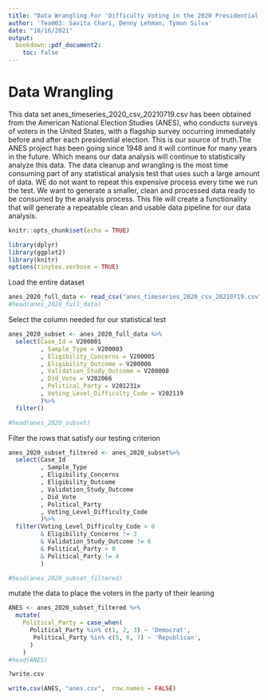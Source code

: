 ```yaml
---
title: "Data Wrangling For 'Difficulty Voting in the 2020 Presidential Election'"
author: 'Team03: Savita Chari, Denny Lehman, Tymon Silva'
date: "10/16/2021"
output:
  bookdown::pdf_document2: 
    toc: false
---
```

# Data Wrangling

This data set anes_timeseries_2020_csv_20210719.csv has been obtained from the American National Election Studies (ANES), who conducts surveys of voters in the United States, with a flagship survey occurring immediately before and after each presidential election. This is our source of truth.The ANES project has been going since 1948 and it will continue for many years in the future. Which means our data analysis will continue to statistically analyze this data. The data cleanup and wrangling is the most time consuming part of any statistical analysis test that uses such a large amount of data. WE do not want to repeat this expensive process every time we run the test. We want to generate a smaller, clean and processed data ready to be consumed by the analysis process. This file will create a functionality that will generate a repeatable  clean and usable data pipeline  for our data analysis.

 

```r
knitr::opts_chunk$set(echo = TRUE)
```

```r
library(dplyr)
library(ggplot2) 
library(knitr)
options(tinytex.verbose = TRUE)
```

Load the entire dataset
```r
anes_2020_full_data <- read_csv("anes_timeseries_2020_csv_20210719.csv")
#head(anes_2020_full_data)
```

Select the column needed for our statistical test
```r
anes_2020_subset <- anes_2020_full_data %>%
  select(Case_Id = V200001
         , Sample_Type = V200003
         , Eligibility_Concerns = V200005
         , Eligibility_Outcome = V200006
         , Validation_Study_Outcome = V200008
         , Did_Vote = V202066
         , Political_Party = V201231x
         , Voting_Level_Difficulty_Code = V202119
         )%>%
  filter()

#head(anes_2020_subset)
```

Filter the rows that satisfy our testing criterion
```r
anes_2020_subset_filtered <- anes_2020_subset%>%
  select(Case_Id
         , Sample_Type
         , Eligibility_Concerns
         , Eligibility_Outcome
         , Validation_Study_Outcome
         , Did_Vote
         , Political_Party
         , Voting_Level_Difficulty_Code
         )%>%
  filter(Voting_Level_Difficulty_Code > 0 
         & Eligibility_Concerns != 3
         & Validation_Study_Outcome != 6
         & Political_Party > 0
         & Political_Party != 4
         )

#head(anes_2020_subset_filtered)
```

mutate the data to place the voters in the party of their leaning
```r
ANES <- anes_2020_subset_filtered %>% 
  mutate(
    Political_Party = case_when(
      Political_Party %in% c(1, 2, 3) ~ 'Democrat', 
       Political_Party %in% c(5, 6, 7) ~ 'Republican',
      )
    )
#head(ANES)
```

```r
?write.csv

```

```r
write.csv(ANES, "anes.csv",  row.names = FALSE)
```

